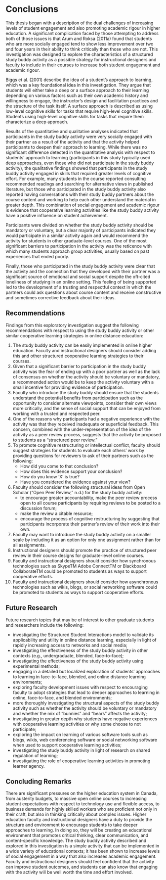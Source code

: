 # Conclusions


This thesis began with a description of the dual challenges of increasing levels of student engagement and also promoting academic rigour in higher education. A significant complication faced by those attempting to address both of those issues is that Arum and Roksa (2011a) found that students who are more socially engaged tend to show less improvement over two and four years in their ability to think critically than those who are not. This investigation was designed to explore the characteristics of a structured study buddy activity as a possible strategy for instructional designers and faculty to include in their courses to increase both student engagement and academic rigour.

Biggs et al. (2001) describe the idea of a student’s approach to learning, which was a key foundational idea in this investigation. They argue that students will either take a deep or a surface approach to their learning depending on various factors such as their own academic history and willingness to engage, the instructor’s design and facilitation practices and the structure of the task itself. A surface approach is described as using low-level cognitive skills for tasks that require high-level cognitive skills. Students using high-level cognitive skills for tasks that require them characterize a deep approach.

Results of the quantitative and qualitative analyses indicated that participants in the study buddy activity were very socially engaged with their partner as a result of the activity and that the activity helped participants to deepen their approach to learning. While there was no significant difference detected in the quantitative analysis with respect to students’ approach to learning (participants in this study typically used deep approaches, even those who did not participate in the study buddy activity), the qualitative findings showed that participants in the study buddy activity engaged in skills that required greater levels of cognitive effort. For example, many students in the course reported consulting recommended readings and searching for alternative views in published literature, but those who participated in the study buddy activity also reported having conversations with their study buddy partners about the course content and working to help each other understand the material in greater depth. This combination of social engagement and academic rigour is evidence that cooperative learning activities like the study buddy activity have a positive influence on student achievement.

Participants were divided on whether the study buddy activity should be mandatory or voluntary, but a clear majority of participants indicated they would participate in a similar activity again and would recommend the activity for students in other graduate-level courses. One of the most significant barriers to participation in the activity was the reticence with which many students approach group activities, usually based on past experiences that ended poorly.

Finally, those who participated in the study buddy activity were clear that the activity and the connection that they developed with their partner was a significant source of emotional and social support despite the oft-cited loneliness of studying in an online setting. This feeling of being supported led to the development of a trusting and respectful context in which the partners could ask questions about course content and receive constructive and sometimes corrective feedback about their ideas.


## Recommendations {-}

Findings from this exploratory investigation suggest the following recommendations with respect to using the study buddy activity or other similar cooperative learning strategies in online distance education:

1. The study buddy activity can be easily implemented in online higher education. Faculty and instructional designers should consider adding this and other structured cooperative learning strategies to their courses.
2. Given that a significant barrier to participation in the study buddy activity was the fear of ending up with a poor partner as well as the lack of consensus on whether the activity should be voluntary or mandatory, a recommended action would be to keep the activity voluntary with a small incentive for providing evidence of participation.
3. Faculty who introduce the study buddy should ensure that the students understand the potential benefits from participation such as the opportunity to consider alternate viewpoints, consider their own views more critically, and the sense of social support that can be enjoyed from working with a trusted and respected peer.
4. One of the reasons why participants had a negative experience with the activity was that they received inadequate or superficial feedback. This concern, combined with the under-representation of the idea of the activity as a peer review process, suggests that the activity be proposed to students as a “structured peer review.”
5. To promote cognitive restructuring or intellectual conflict, faculty should suggest strategies for students to evaluate each others’ work by providing questions for reviewers to ask of their partners such as the following:
	- How did you come to that conclusion?
    - How does this evidence support your conclusion?
    - How do you know ‘X’ is true?
    - Have you considered the evidence against your view?
6. Faculty should consider the following structural ideas from Open Scholar (“Open Peer Review,” n.d.) for the study buddy activity:
	- to encourage greater accountability, make the peer review process open to all course participants by requiring reviews to be posted to a discussion forum;
    - make the review a citable resource;
    - encourage the process of cognitive restructuring by suggesting that participants incorporate their partner’s review of their work into their own.
7. Faculty may want to introduce the study buddy activity on a smaller scale by including it as an option for only one assignment rather than for all assignments.
8. Instructional designers should promote the practice of structured peer review in their course designs for graduate-level online courses.
9. Faculty and instructional designers should consider how synchronous technologies such as SkypeTM Adobe ConnectTM or Blackboard CollaborateTM could be promoted to students as ways to support cooperative efforts.
10. Faculty and instructional designers should consider how asynchronous technologies such as wikis, blogs, or social networking software could be promoted to students as ways to support cooperative efforts.

## Future Research {-}

Future research topics that may be of interest to other graduate students and researchers include the following:

- investigating the Structured Student Interactions model to validate its applicability and utility in online distance learning, especially in light of rapidly increasing access to networks and social media;
- investigating the effectiveness of the study buddy activity in other contexts (e.g., undergraduate, blended, face-to-face);
- investigating the effectiveness of the study buddy activity using experimental methods;
- engaging in a detailed but localized exploration of students’ approaches to learning in face-to-face, blended, and online distance learning environments;
- exploring faculty development issues with respect to encouraging faculty to adopt strategies that lead to deeper approaches to learning in online, face-to-face, and blended environments;
- more thoroughly investigating the structural aspects of the study buddy activity such as whether the activity should be voluntary or mandatory and whether the mix of “bunnies” and “bears” affects the activity;
- investigating in greater depth why students have negative experiences with cooperative learning activities or why some choose to not participate;
- exploring the impact on learning of various software tools such as blogs, wikis, web conferencing software or social networking software when used to support cooperative learning activities;
- investigating the study buddy activity in light of research on shared regulation of learning;
- investigating the role of cooperative learning activities in promoting learner agency.

## Concluding Remarks {-}

There are significant pressures on the higher education system in Canada, from austerity budgets, to massive open online courses to increasing student expectations with respect to technology use and flexible access, to business demands for highly skilled workers who are proficient not only in their craft, but also in thinking critically about complex issues. Higher education faculty and instructional designers have a duty to provide the structure and environment to encourage students to take deeper approaches to learning. In doing so, they will be creating an educational environment that promotes critical thinking, clear communication, and content-specific knowledge. The study buddy activity described and explored in this investigation is a simple activity that can be implemented in a wide variety of educational contexts; it has been shown to increase levels of social engagement in a way that also increases academic engagement. Faculty and instructional designers should feel confident that the activity can improve student outcomes, and students can also know that engaging with the activity will be well worth the time and effort involved.

